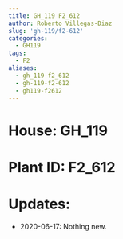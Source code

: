 ```yaml
---
title: GH_119 F2_612
author: Roberto Villegas-Diaz
slug: 'gh-119/f2-612'
categories:
  - GH119
tags:
  - F2
aliases:
  - gh_119-f2_612
  - gh-119-f2-612
  - gh119-f2612
---
```


# **House**: GH_119
# **Plant ID**: F2_612
# **Updates**: 
 - 2020-06-17: Nothing new.
